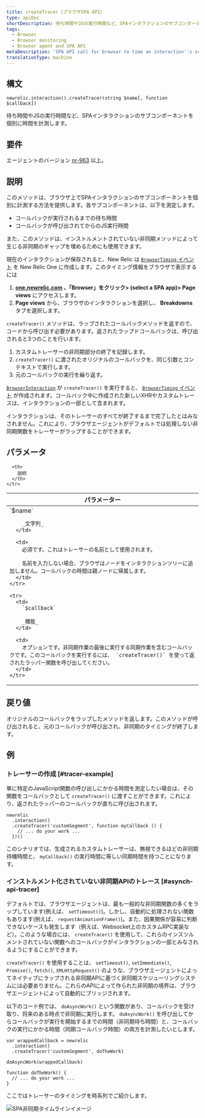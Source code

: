 ```yaml
---
title: createTracer（ブラウザSPA API）
type: apiDoc
shortDescription: 待ち時間やJSの実行時間など、SPAインタラクションのサブコンポーネントを個別に時間を計測します。
tags:
  - Browser
  - Browser monitoring
  - Browser agent and SPA API
metaDescription: 'SPA API call for browser to time an interaction''s sub-components separately, including wait time and JS execution time.'
translationType: machine
---
```


## 構文

```
newrelic.interaction().createTracer(string $name[, function $callback])
```

待ち時間やJSの実行時間など、SPAインタラクションのサブコンポーネントを個別に時間を計測します。

## 要件

エージェントのバージョン [nr-963](/docs/release-notes/new-relic-browser-release-notes/browser-agent-release-notes) 以上。

## 説明

このメソッドは、ブラウザ上でSPAインタラクションのサブコンポーネントを個別に計測する方法を提供します。各サブコンポーネントは、以下を測定します。

* コールバックが実行されるまでの待ち時間
* コールバックが呼び出されてからのJS実行時間

また、このメソッドは、インストルメントされていない非同期メソッドによって生じる非同期のギャップを埋めるためにも使用できます。

現在のインタラクションが保存されると、New Relic は [`BrowserTiming` イベント](/docs/insights/explore-data/attributes/browser-default-attributes-insights#browsertiming-attributes) を New Relic One に作成します。このタイミング情報をブラウザで表示するには

1. **[one.newrelic.com](https://one.newrelic.com) 、「Browser」をクリック> (select a SPA app)> Page views** にアクセスします。
2. **Page views** から、ブラウザのインタラクションを選択し、 **Breakdowns** タブを選択します。

`createTracer()` メソッドは、ラップされたコールバックメソッドを返すので、コードから呼び出す必要があります。返されたラップドコールバックは、呼び出されると3つのことを行います。

1. カスタムトレーサーの非同期部分の終了を記録します。
2. `createTracer()` に渡されたオリジナルのコールバックを、同じ引数とコンテキストで実行します。
3. 元のコールバックの実行を繰り返す。

[`BrowserInteraction`](/docs/insights/explore-data/attributes/browser-default-attributes-insights#browserinteraction-attributes) が `createTracer()` を実行すると、 [`BrowserTiming` イベント](/docs/insights/explore-data/attributes/browser-default-attributes-insights#browsertiming-attributes) が作成されます。コールバック中に作成された新しいXHRやカスタムトレースは、インタラクションの一部として含まれます。

インタラクションは、そのトレーサーのすべてが終了するまで完了したとはみなされません。これにより、ブラウザエージェントがデフォルトでは処理しない非同期関数をトレーサーがラップすることができます。

## パラメータ

<table>
  <thead>
    <tr>
      <th width="25%">
        パラメーター
      </th>

      <th>
        説明
      </th>
    </tr>
  </thead>

  <tbody>
    <tr>
      <td>
        `$name`

        _文字列_
      </td>

      <td>
        必須です。これはトレーサーの名前として使用されます。

        名前を入力しない場合、ブラウザはノードをインタラクションツリーに追加しません。コールバックの時間は親ノードに帰属します。
      </td>
    </tr>

    <tr>
      <td>
        `$callback`

        _機能_
      </td>

      <td>
        オプションです。非同期作業の最後に実行する同期作業を含むコールバックです。このコールバックを実行するには、 `createTracer()` を使って返されたラッパー関数を呼び出してください。
      </td>
    </tr>
  </tbody>
</table>

## 戻り値

オリジナルのコールバックをラップしたメソッドを返します。このメソッドが呼び出されると、元のコールバックが呼び出され、非同期のタイミングが終了します。

## 例

### トレーサーの作成 [#tracer-example]

単に特定のJavaScript関数の呼び出しにかかる時間を測定したい場合は、その関数をコールバックとして `createTracer()` に渡すことができます。これにより、返されたラッパーのコールバックが直ちに呼び出されます。

```
newrelic
  .interaction()
  .createTracer('customSegment', function myCallback () {
    // ... do your work ...
  })()
```

このシナリオでは、生成されるカスタムトレーサーは、無視できるほどの非同期待機時間と、 `myCallback()` の実行時間に等しい同期時間を持つことになります。

### インストルメント化されていない非同期APIのトレース [#asynch-api-tracer]

デフォルトでは、ブラウザエージェントは、最も一般的な非同期関数の多くをラップしています(例えば、 `setTimeout()`)。しかし、自動的に処理されない関数もあります(例えば、 `requestAnimationFrame()`)。また、因果関係が容易に判断できないケースも発生します（例えば、Websocket上のカスタムRPC実装など）。このような場合には、 `createTracer()` を使用して、これらのインスツルメントされていない関数へのコールバックがインタラクションの一部とみなされるようにすることができます。

`createTracer()` を使用することは、 `setTimeout()`, `setImmediate()`, `Promise()`, `fetch()`, `XMLHttpRequest()` のような、ブラウザエージェントによってネイティブにラップされる非同期APIに基づく非同期スケジューリングシステムには必要ありません。これらのAPIによって作られた非同期の境界は、ブラウザエージェントによって自動的にブリッジされます。

以下のコード例では、 `doAsyncWork()` という関数があり、コールバックを受け取り、将来のある時点で非同期に実行します。 `doAsyncWork()` を呼び出してからコールバックが実行を開始するまでの時間（非同期待ち時間）と、コールバックの実行にかかる時間（同期コールバック時間）の両方を計測したいとします。

```
var wrappedCallback = newrelic
  .interaction()
  .createTracer('customSegment', doTheWork)

doAsyncWork(wrappedCallback)

function doTheWork() {
  // ... do your work ...
}
```

ここではトレーサーのタイミングを時系列でご紹介します。

![SPA非同期タイムラインイメージ](./images/spa-trace-async-timeline.png "spa-trace-async-timeline.png")